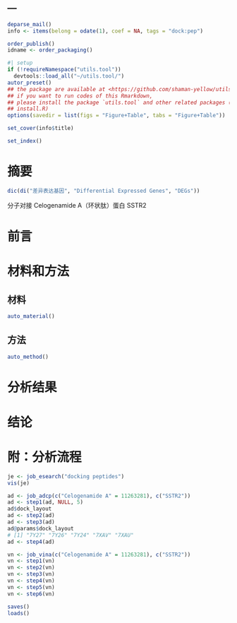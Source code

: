 ---
---

```r
deparse_mail()
info <- items(belong = odate(1), coef = NA, tags = "dock:pep")

order_publish()
idname <- order_packaging()
```

```r
#| setup
if (!requireNamespace("utils.tool"))
  devtools::load_all("~/utils.tool/")
autor_preset()
## the package are available at <https://github.com/shaman-yellow/utils.tool>
## if you want to run codes of this Rmarkdown,
## please install the package `utils.tool` and other related packages (run
## install.R)
options(savedir = list(figs = "Figure+Table", tabs = "Figure+Table"))
```

```r
set_cover(info$title)
```

```r
set_index()
```

# 摘要 {#abstract}

```r
dic(di("差异表达基因", "Differential Expressed Genes", "DEGs"))
```

分子对接 Celogenamide A（环状肽）蛋白 SSTR2

# 前言 {#introduction}

# 材料和方法 {#methods}

## 材料

```r
auto_material()
```

## 方法

```r
auto_method()
```

# 分析结果 {#results}

# 结论 {#dis}

# 附：分析流程 {#workflow}

```r
je <- job_esearch("docking peptides")
vis(je)
```

```r
ad <- job_adcp(c("Celogenamide A" = 11263281), c("SSTR2"))
ad <- step1(ad, NULL, 5)
ad$dock_layout
ad <- step2(ad)
ad <- step3(ad)
ad@params$dock_layout
# [1] "7Y27" "7Y26" "7Y24" "7XAV" "7XAU"
ad <- step4(ad)
```

```r
vn <- job_vina(c("Celogenamide A" = 11263281), c("SSTR2"))
vn <- step1(vn)
vn <- step2(vn)
vn <- step3(vn)
vn <- step4(vn)
vn <- step5(vn)
vn <- step6(vn)
```

```r
saves()
loads()
```
